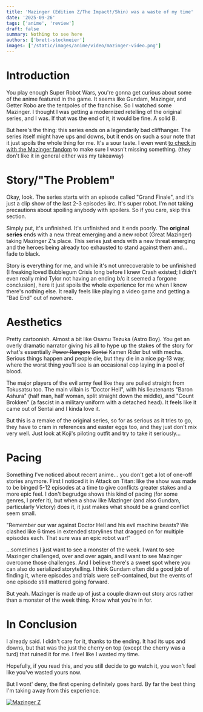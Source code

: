 ```yaml
---
title: 'Mazinger (Edition Z/The Impact!/Shin) was a waste of my time'
date: '2025-09-26'
tags: ['anime', 'review']
draft: false
summary: Nothing to see here
authors: ['brett-stockmeier']
images: ['/static/images/anime/video/mazinger-video.png']
---
```


# Introduction
You play enough Super Robot Wars, you're gonna get curious about some of the anime featured in the game. It seems like Gundam, Mazinger, and Getter Robo are the tentpoles of the franchise. So I watched some Mazinger. I thought I was getting a modernized retelling of the original series, and I was. If that was the end of it, it would be fine. A solid B.

But here's the thing: this series ends on a legendarily bad cliffhanger. The series itself might have ups and downs, but it ends on such a sour note that it just spoils the whole thing for me. It's a sour taste. I even went [to check in with the Mazinger fandom](https://www.reddit.com/r/mazinger/comments/1nln9xp/hey_so_after_playing_through_mazinger_infinity/) to make sure I wasn't missing something. (they don't like it in general either was my takeaway)

# Story/"The Problem"
Okay, look. The series starts with an episode called "Grand Finale", and it's just a clip show of the last 2-3 episodes iirc. It's super robot. I'm not taking precautions about spoiling anybody with spoilers. So if you care, skip this section.

Simply put, it's unfinished. It's unfinished and it ends poorly. The **original series** ends with a new threat emerging and a new robot (Great Mazinger) taking Mazinger Z's place. This series just ends with a new threat emerging and the heroes being already too exhausted to stand against them and... fade to black. 

Story is everything for me, and while it's not unrecoverable to be unfinished (I freaking loved Bubblegum Crisis long before I knew Crash existed; I didn't even really mind Tylor not having an ending b/c it seemed a forgone conclusion), here it just spoils the whole experience for me when I know there's nothing else. It really feels like playing a video game and getting a "Bad End" out of nowhere.

# Aesthetics
Pretty cartoonish. Almost a bit like Osamu Tezuka (Astro Boy). You get an overly dramatic narrator giving his all to hype up the stakes of the story for what's essentially ~~Power Rangers~~ ~~Sentai~~ Kamen Rider but with mecha. Serious things happen and people die, but they die in a nice pg-13 way, where the worst thing you'll see is an occasional cop laying in a pool of blood.

The major players of the evil army feel like they are pulled straight from Tokusatsu too. The main villain is "Doctor Hell", with his lieutenants "Baron Ashura" (half man, half woman, split straight down the middle), and "Count Brokken" (a fascist in a military uniform with a detached head). It feels like it came out of Sentai and I kinda love it.

But this is a remake of the original series, so for as serious as it tries to go, they have to cram in references and easter eggs too, and they just don't mix very well. Just look at Koji's piloting outfit and try to take it seriously...

# Pacing
Something I've noticed about recent anime... you don't get a lot of one-off stories anymore. First I noticed it in Attack on Titan: like the show was made to be binged 5-12 episodes at a time to give conflicts greater stakes and a more epic feel. I don't begrudge shows this kind of pacing (for some genres, I prefer it), but when a show like Mazinger (and also Gundam, particularly Victory) does it, it just makes what should be a grand conflict seem small.

"Remember our war against Doctor Hell and his evil machine beasts? We clashed like 6 times in extended storylines that dragged on for multiple episodes each. That sure was an epic robot war!"

...sometimes I just want to see a monster of the week. I want to see Mazinger challenged, over and over again, and I want to see Mazinger overcome those challenges. And I believe there's a sweet spot where you can also do serialized storytelling. I think Gundam often did a good job of finding it, where episodes and trials were self-contained, but the events of one episode still mattered going forward.

But yeah. Mazinger is made up of just a couple drawn out story arcs rather than a monster of the week thing. Know what you're in for.

# In Conclusion
I already said. I didn't care for it, thanks to the ending. It had its ups and downs, but that was the just the cherry on top (except the cherry was a turd) that ruined it for me. I feel like I wasted my time.

Hopefully, if you read this, and you still decide to go watch it, you won't feel like you've wasted yours now.

But I wont' deny, the first opening definitely goes hard. By far the best thing I'm taking away from this experience.

[![Mazinger Z](/static/images/anime/video/mazinger-video.png)](https://youtu.be/n-55YJpaDys?si=w6Z-1xcAG00XIuTD)